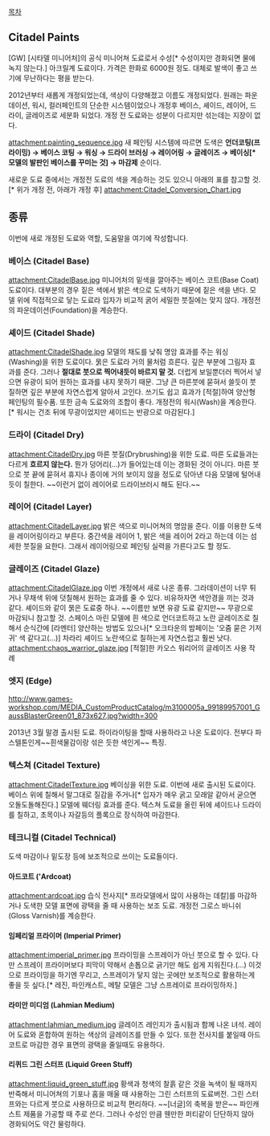 [[목차]]
== Citadel Paints == 
[GW] [시타델 미니어처]의 공식 미니어쳐 도료로서 수성[* 수성이지만 경화되면 물에 녹지 않는다.] 아크릴계 도료이다. 가격은 한화로 6000원 정도. 대체로 발색이 좋고 쓰기에 무난하다는 평을 받는다.

2012년부터 새롭게 개정되었는데, 색상이 다양해졌고 이름도 개정되었다. 원래는 파운데이션, 워시, 컬러페인트의 단순한 시스템이었으나 개정후 베이스, 셰이드, 레이어, 드라이, 글레이즈로 세분화 되었다. 개정 전 도료와는 성분이 다르지만 섞는데는 지장이 없다.

attachment:painting_sequence.jpg 
새 페인팅 시스템에 따르면 도색은 '''언더코팅(프라이밍) → 베이스 코팅 → 워싱 → 드라이 브러싱 → 레이어링 → 글레이즈 → 베이싱[* 모델의 발판인 베이스를 꾸미는 것] → 마감제''' 순이다.

새로운 도료 중에서는 개정전 도료의 색을 계승하는 것도 있으니 아래의 표를 참고할 것.[* 위가 개정 전, 아래가 개정 후]
attachment:Citadel_Conversion_Chart.jpg 
== 종류 ==
이번에 새로 개정된 도료와 역할, 도움말을 여기에 작성합니다.
=== 베이스 (Citadel Base) ===
attachment:CitadelBase.jpg 
미니어처의 밑색을 깔아주는 베이스 코트(Base Coat)도료이다. 대부분의 경우 짙은 색에서 밝은 색으로 도색하기 때문에 짙은 색을 낸다. 모델 위에 직접적으로 닿는 도료라 입자가 비교적 굵어 세밀한 붓질에는 맞지 않다. 개정전의 파운데이션(Foundation)을 계승한다. 
=== 셰이드 (Citadel Shade) ===
attachment:CitadelShade.jpg
모델의 채도를 낮춰 명암 효과를 주는 워싱(Washing)을 위한 도료이다. 묽은 도료라 거의 물처럼 흐른다. 깊은 부분에 그림자 효과를 준다. 그러나 '''절대로 붓으로 찍어내듯이 바르지 말 것.''' 더럽게 보일뿐더러 찍어서 넣으면 유광이 되어 원하는 효과를 내지 못하기 때문. 그냥 큰 마른붓에 묻혀서 쓸듯이 붓질하면 깊은 부분에 자연스럽게 알아서 고인다. 쓰기도 쉽고 효과가 [적절]하여 양산형 페인팅의 필수품. 또한 금속 도료와의 조합이 좋다. 개정전의 워시(Wash)을 계승한다.[* 워시는 건조 뒤에 무광이었지만 셰이드는 반광으로 마감된다.] 
=== 드라이 (Citadel Dry) ===
attachment:CitadelDry.jpg
마른 붓질(Drybrushing)을 위한 도료. 따른 도료들과는 다르게 '''흐르지 않는다.''' 뭔가 덩어리(...)가  들어있는데 이는 경화된 것이 아니다. 마른 붓으로 붓 끝에 묻혀서 휴지나 종이에 거의 보이지 않을 정도로 닦아낸 다음 모델에 털어내듯이 칠한다. ~~이런거 없이 레이어로 드라이브러시 해도 된다.~~
=== 레이어 (Citadel Layer) ===
attachment:CitadelLayer.jpg
밝은 색으로 미니어쳐의 명암을 준다. 이를 이용한 도색을 레이어링이라고 부른다. 중간색을 레이어 1, 밝은 색을 레이어 2라고 하는데 이는 섬세한 붓질을 요한다. 그래서 레이어링으로 페인팅 실력을 가른다고도 할 정도.
=== 글레이즈 (Citadel Glaze) ===
attachment:CitadelGlaze.jpg
이번 개정에서 새로 나온 종류. 그라데이션이 너무 튀거나 무채색 위에 덧칠해서 원하는 효과를 줄 수 있다. 비유하자면 색안경을 끼는 것과 같다. 셰이드와 같이 묽은 도료중 하나. ~~이름만 보면 유광 도료 같지만~~ 무광으로 마감되니 참고할 것. 스페이스 마린 모델에 흰 색으로 언더코트하고 노란 글레이즈로 칠해서 순식간에 [라멘터] 양산하는 방법도 있으나[* 오크타운의 밤페이는 '오줌 묻은 기저귀' 색 같다고(...)] 차라리 셰이드 노란색으로 칠하는게 자연스럽고 훨씬 낫다. 
attachment:chaos_warrior_glaze.jpg
[적절]한 카오스 워리어의 글레이즈 사용 작례 

=== 엣지 (Edge) ===
http://www.games-workshop.com/MEDIA_CustomProductCatalog/m3100005a_99189957001_GaussBlasterGreen01_873x627.jpg?width=300

2013년 3월 말경 출시된 도료. 하이라이팅을 할때 사용하라고 나온 도료이다. 전부다 파스텔톤인게~~흰색물감이랑 섞은 듯한 색인게~~ 특징.
=== 텍스쳐 (Citadel Texture) ===
attachment:CitadelTexture.jpg
베이싱을 위한 도료. 이번에 새로 출시된 도료이다. 베이스 위에 칠해서 말그대로 질감을 주거나[* 입자가 매우 굵고 모래알 같아서 굳으면 오돌도돌해진다.] 모델에 웨더링 효과를 준다. 텍스쳐 도료을 올린 뒤에 셰이드나 드라이를 칠하고, 초목이나 자갈등의 플록으로 장식하여 마감한다.
=== 테크니컬 (Citadel Technical) ===
도색 마감이나 밑도장 등에 보조적으로 쓰이는 도료들이다.
==== 아드코트 ('Ardcoat) ==== 
attachment:ardcoat.jpg
습식 전사지[* 프라모델에서 많이 사용하는 데칼]를 마감하거나 도색한 모델 표면에 광택을 줄 때 사용하는 보조 도료. 개정전 그로스 바니쉬(Gloss Varnish)를 계승한다.
==== 임페리얼 프라이머 (Imperial Primer) ==== 
attachment:imperial_primer.jpg
프라이밍을 스프레이가 아닌 붓으로 할 수 있다. 다만 스프레이 프라이머보다 피막이 약해서 손톱으로 긁기만 해도 쉽게 지워진다.(...) 이것으로 프라이밍을 하기엔 무리고, 스프레이가 닿지 않는 곳에만 보조적으로 활용하는게 좋을 듯 싶다.[* 레진, 파인캐스트, 메탈 모델은 그냥 스프레이로 프라이밍하자.]
==== 라미안 미디엄 (Lahmian Medium) ==== 
attachment:lahmian_medium.jpg
글레이즈 레인지가 출시됨과 함께 나온 녀석. 레이어 도료와 혼합하여 원하는 색상의 글레이즈를 만들 수 있다. 또한 전사지를 붙일때 아드코트로 마감한 경우 표면의 광택을 줄일때도 유용하다.
==== 리퀴드 그린 스터프 (Liquid Green Stuff) ==== 
attachment:liquid_green_stuff.jpg
황색과 청색의 찰흙 같은 것을 녹색이 될 때까지 반죽해서 미니어쳐의 기포나 홈을 매울 때 샤용하는 그린 스터프의 도료버전. 그린 스터프와는 다르게 붓으로 사용하므로 비교적 편리하다. ~~[너글]의 축복을 받은~~ 파인캐스트 제품을 가공할 때 주로 쓴다. 그러나 수성인 만큼 웬만한 퍼티같이 단단하지 않아 경화되어도 약간 물렁하다. 
